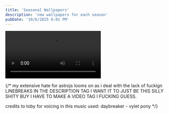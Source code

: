 ```yaml
---
title: 'Seasonal Wallpapers'
description: 'new wallpapers for each season'
pubDate: '10/6/2025 6:01 PM'
---
```



<video src={video} controls></video>

{/* 
my extensive hate for astrojs looms on as i deal with the lack of fuckign LINEBREAKS IN THE DESCRIPTION TAG
I WANT IT TO JUST BE THIS SILLY SHITY BUY I HAVE TO MAKE A VIDEO TAG I FUCKING GUESS.

credits to toby for voicing in this
music used: daybreaker - vylet pony
*/}
